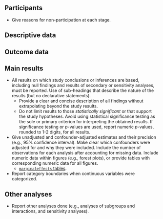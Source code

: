 ## Participants {#sec-res-participants}

- Give reasons for non-participation at each stage.

## Descriptive data {#sec-res-pop-desc}

## Outcome data {#sec-res-out-desc}

## Main results {#sec-res-main}

- All results on which study conclusions or inferences are based, including null findings and results of secondary or sensitivity analyses, must be reported. Use of sub-headings that describe the nature of the results (but no declarative statements).
  - Provide a clear and concise description of all findings without extrapolating beyond the study results.
  - Do not limit results to those *statistically significant* or that support the study hypotheses. Avoid using statistical significance testing as the sole or primary criterion for interpreting the obtained results. If significance testing or *p*-values are used, report numeric *p*-values, rounded to 1-2 digits, for all results.
- Give unadjusted and confounder-adjusted estimates and their precision (e.g., $95\%$ confidence interval). Make clear which confounders were adjusted for and why they were included. Include the number of observations for each analysis after accounting for missing data. Include numeric data within figures (e.g., forest plots), or provide tables with corresponding numeric data for all figures.
  - [`marginaleffects` tables](https://vincentarelbundock.github.io/marginaleffects/articles/tables.html).
- Report category boundaries when continuous variables were categorized.

## Other analyses {#sec-res-other}

- Report other analyses done (e.g., analyses of subgroups and interactions, and sensitivity analyses).
